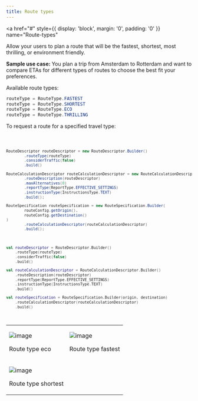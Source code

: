 ```yaml
---
title: Route types
---
```


<a
  href="#"
  style={{ display: 'block', margin: '0', padding: '0' }}
  name="Route-types"
></a>

Allow your users to plan a route that will be the fastest, shortest, most thrilling, or environment
friendly.

**Sample use case:** You plan a trip from Amsterdam to Rotterdam and want to compare ETAs for
different types of routes to choose the best fit your preferences.

Available route types:

```java
routeType = RouteType.FASTEST
routeType = RouteType.SHORTEST
routeType = RouteType.ECO
routeType = RouteType.THRILLING
```

To request a route for a specified travel type:

<Code>

```java
RouteDescriptor routeDescriptor = new RouteDescriptor.Builder()
        .routeType(routeType)
        .considerTraffic(false)
        .build()

RouteCalculationDescriptor routeCalculationDescriptor = new RouteCalculationDescriptor.Builder()
        .routeDescription(routeDescriptor)
        .maxAlternatives(0)
        .reportType(ReportType.EFFECTIVE_SETTINGS)
        .instructionType(InstructionsType.TEXT)
        .build();

RouteSpecification routeSpecification = new RouteSpecification.Builder(
        routeConfig.getOrigin(),
        routeConfig.getDestination()
)
        .routeCalculationDescriptor(routeCalculationDescriptor)
        .build();
```

```kotlin
val routeDescriptor = RouteDescriptor.Builder()
    .routeType(routeType)
    .considerTraffic(false)
    .build()

val routeCalculationDescriptor = RouteCalculationDescriptor.Builder()
    .routeDescription(routeDescriptor)
    .reportType(ReportType.EFFECTIVE_SETTINGS)
    .instructionType(InstructionsType.TEXT)
    .build()

val routeSpecification = RouteSpecification.Builder(origin, destination)
    .routeCalculationDescriptor(routeCalculationDescriptor)
    .build()
```

</Code>

<table>
  <tbody>
    <tr>
      <td>
        <ContentWrapper maxWidth="350px" objectFit="contain">
          <p>
            <img src="../images/Route_typesEco.png" alt="image" />
          </p>
        </ContentWrapper>
        <p>Route type eco</p>
      </td>
      <td>
        <ContentWrapper maxWidth="350px" objectFit="contain">
          <p>
            <img src="../images/Route_typesFastest.png" alt="image" />
          </p>
        </ContentWrapper>
        <p>Route type fastest</p>
      </td>
    </tr>
    <tr>
      <td>
        <ContentWrapper maxWidth="350px" objectFit="contain">
          <p>
            <img src="../images/Route_typesShortest.png" alt="image" />
          </p>
        </ContentWrapper>
        <p>Route type shortest</p>
      </td>
      <td></td>
    </tr>
  </tbody>
</table>